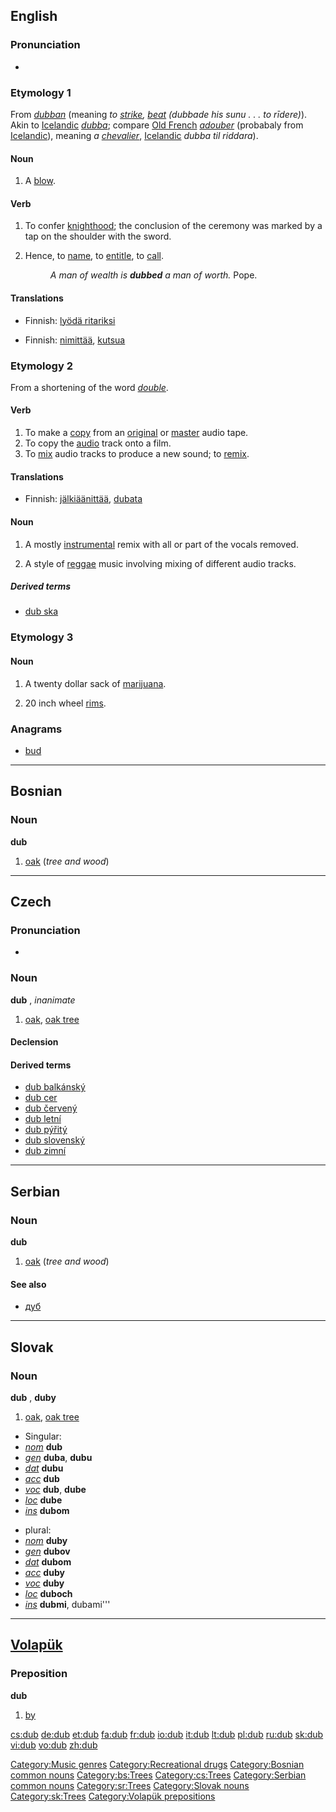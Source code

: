 {{wikipedia|dab=dub}}
==English==
{{webster}}

===Pronunciation===
*{{rhymes|ʌb}}

===Etymology 1===
From {{OE.}} ''[[dubban]]'' (meaning ''to [[strike]], [[beat]] (dubbade his sunu . . . to rīdere)''). Akin to [[Icelandic]] ''[[dubba]]''; compare [[Old French]] ''[[adouber]]'' (probabaly from [[Icelandic]]), meaning ''a [[chevalier]]'', [[Icelandic]] ''dubba til riddara'').

====Noun====
{{en-noun}}

# {{obsolete}} A [[blow]].

====Verb====
{{en-verb|dub|b|ing}}

# {{transitive}} To confer [[knighthood]]; the conclusion of the ceremony was marked by a tap on the shoulder with the sword.
# Hence, to [[name]], to [[entitle]], to [[call]].
#:''A man of wealth is '''dubbed''' a man of worth.'' Pope.

====Translations====
{{rfc-level|Translations at L3+ (AutoFormat would have corrected level of Translations)}}
{{trans-top|to confer knighthood}}
*Finnish: [[lyödä ritariksi]]
{{trans-mid}}
{{trans-bottom}}

{{trans-top|to name, to entitle, to call}}
*Finnish: [[nimittää]], [[kutsua]]
{{trans-mid}}
{{trans-bottom}}

===Etymology 2===
From a shortening of the word ''[[double]]''.

====Verb====
{{en-verb|dub|b|ing}}

# To make a [[copy]] from an [[original]] or [[master]] audio tape.
# To copy the [[audio]] track onto a film.
# To [[mix]] audio tracks to produce a new sound; to [[remix]].

====Translations====
{{trans-top|to make a copy from an original or master audio tape}}
{{trans-mid}}
{{trans-bottom}}

{{trans-top|to copy the audio track onto a film}}
*Finnish: [[jälkiäänittää]], [[dubata]]
{{trans-mid}}
{{trans-bottom}}

{{trans-top|to mix audio tracks to produce a new sound; to remix}}
{{trans-mid}}
{{trans-bottom}}

====Noun====
{{en-noun|-}}

# {{music}} A mostly [[instrumental]] remix with all or part of the vocals removed.
# {{music}} A style of [[reggae]] music involving mixing of different audio tracks.

=====Derived terms=====
*[[dub ska]]

===Etymology 3===
{{rfe}}

====Noun====
{{en-noun}}

# {{slang}} A twenty dollar sack of [[marijuana]].
# {{slang}} 20 inch wheel [[rims]].

===Anagrams===
*[[bud]]

[[Category:Music genres]]
[[Category:Recreational drugs]]

----

==Bosnian==

===Noun===
'''dub''' {{m}}

# [[oak]] (''tree and wood'')

[[Category:Bosnian common nouns]]
[[Category:bs:Trees]]

----

==Czech==

===Pronunciation===
* {{IPA|/dup/}}

===Noun===
'''dub''' {{m}}, ''inanimate''

# [[oak]], [[oak tree]]

====Declension====
{{cs-noun|dub|dubu|dubu|dub|dube|dubu|dubem|duby|dubů|dubům|duby|duby|dubech|duby}}

====Derived terms====
* [[dub balkánský]]
* [[dub cer]]
* [[dub červený]]
* [[dub letní]]
* [[dub pýřitý]]
* [[dub slovenský]]
* [[dub zimní]]

[[Category:cs:Trees]]

----

==Serbian==

===Noun===
'''dub''' {{m}}

# [[oak]] (''tree and wood'')

====See also====
*[[дуб#Serbian|дуб]]

[[Category:Serbian common nouns]]
[[Category:sr:Trees]]

----

==Slovak==

===Noun===
'''dub''' {{m}}, '''duby''' {{p}}

# [[oak]], [[oak tree]]

*Singular:
* ''[[nominative|nom]]'' '''dub'''
* ''[[genitive|gen]]'' '''duba''', '''dubu'''
* ''[[dative|dat]]'' '''dubu'''
* ''[[accusative|acc]]'' '''dub'''
* ''[[vocative|voc]]'' '''dub''', '''dube'''
* ''[[locative|loc]]'' '''dube'''
* ''[[instrumental|ins]]'' '''dubom'''

*plural:
* ''[[nominative|nom]]'' '''duby'''
* ''[[genitive|gen]]'' '''dubov'''
* ''[[dative|dat]]'' '''dubom'''
* ''[[accusative|acc]]'' '''duby'''
* ''[[vocative|voc]]'' '''duby'''
* ''[[locative|loc]]'' '''duboch'''
* ''[[instrumental|ins]]'' '''dubmi''', dubami'''

[[Category:Slovak nouns]]
[[Category:sk:Trees]]

----

==[[Volapük]]==

===Preposition===
'''dub'''

# [[by]]

[[Category:Volapük prepositions]]

[[cs:dub]]
[[de:dub]]
[[et:dub]]
[[fa:dub]]
[[fr:dub]]
[[io:dub]]
[[it:dub]]
[[lt:dub]]
[[pl:dub]]
[[ru:dub]]
[[sk:dub]]
[[vi:dub]]
[[vo:dub]]
[[zh:dub]]